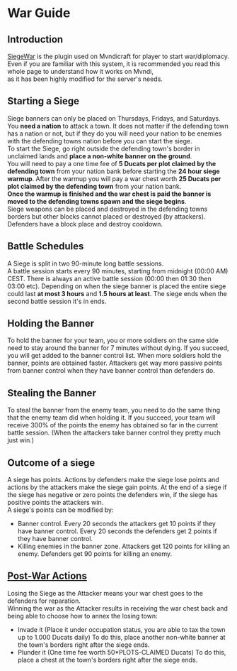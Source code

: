 # War Guide

## Introduction
[SiegeWar](https://github.com/TownyAdvanced/SiegeWar/wiki/Siege-War-User-Guide) is the plugin used on Mvndicraft for player to start war/diplomacy.<br/>
Even if you are familiar with this system, it is recommended you read this whole page to understand how it works on Mvndi,<br/>
as it has been highly modified for the server's needs.<br/>

## Starting a Siege
Siege banners can only be placed on Thursdays, Fridays, and Saturdays.<br/>
You **need a nation** to attack a town. It does not matter if the defending town has a nation or not, but if they do you will need your nation to be enemies with the defending towns nation before you can start the siege.<br/>
To start the Siege, go right outside the defending town's border in unclaimed lands and **place a non-white banner on the ground**. <br/>
You will need to pay a one time fee of **5 Ducats per plot claimed by the defending town** from your nation bank before starting the **24 hour siege warmup**. After the warmup you will pay a war chest worth **25 Ducats per plot claimed by the defending town** from your nation bank.<br/>
**Once the warmup is finished and the war chest is paid the banner is moved to the defending towns spawn and the siege begins**.<br/>
Siege weapons can be placed and destroyed in the defending towns borders but other blocks cannot placed or destroyed (by attackers). Defenders have a block place and destroy cooldown.

## Battle Schedules
A Siege is split in two 90-minute long battle sessions. <br/>
A battle session starts every 90 minutes, starting from midnight (00:00 AM) CEST. There is always an active battle session (00:00 then 01:30 then 03:00 etc). Depending on when the siege banner is placed the entire siege could last **at most 3 hours** and **1.5 hours at least**. The siege ends when the second battle session it's in ends. 

## Holding the Banner
To hold the banner for your team, you or more soldiers on the same side need to stay around the banner for 7 minutes without dying. If you succeed, you will get added to the banner control list. When more soldiers hold the banner, points are obtained faster. Attackers get way more passive points from banner control when they have banner control than defenders do.

## Stealing the Banner
To steal the banner from the enemy team, you need to do the same thing that the enemy team did when holding it. If you succeed, your team will receive 300% of the points the enemy has obtained so far in the current battle session. (When the attackers take banner control they pretty much just win.)

## Outcome of a siege
A siege has points. Actions by defenders make the siege lose points and actions by the attackers make the siege gain points. At the end of a siege if the siege has negative or zero points the defenders win, if the siege has positive points the attackers win.<br/>
A siege's points can be modified by:
- Banner control. Every 20 seconds the attackers get 10 points if they have banner control.  Every 20 seconds the defenders get 2 points if they have banner control.
- Killing enemies in the banner zone. Attackers get 120 points for killing an enemy. Defenders get 90 points for killing an enemy.

## [Post-War Actions](https://github.com/TownyAdvanced/SiegeWar/wiki/Siege-War-User-Guide#trophy-win-siege)
Losing the Siege as the Attacker means your war chest goes to the defenders for reparation.<br/>
Winning the war as the Attacker results in receiving the war chest back and being able to choose how to annex the losing town:
- Invade it (Place it under occupation status, you are able to tax the town up to 1.000 Ducats daily)
 To do this, place another non-white banner at the town's borders right after the siege ends.
- Plunder it (One time fee worth 50*PLOTS-CLAIMED Ducats)
 To do this, place a chest at the town's borders right after the siege ends.